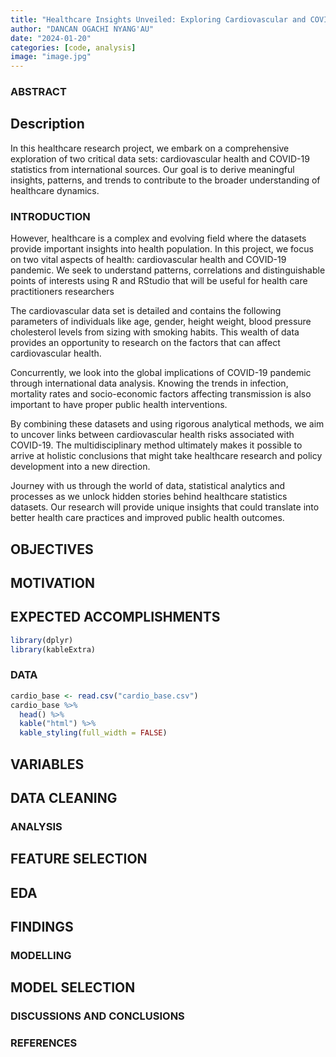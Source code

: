 ```yaml
---
title: "Healthcare Insights Unveiled: Exploring Cardiovascular and COVID-19 Cases as reported in different regions"
author: "DANCAN OGACHI NYANG'AU"
date: "2024-01-20"
categories: [code, analysis]
image: "image.jpg"
---
```


### ABSTRACT

## Description

In this healthcare research project, we embark on a comprehensive exploration of two critical data sets: cardiovascular health and COVID-19 statistics from international sources. Our goal is to derive meaningful insights, patterns, and trends to contribute to the broader understanding of healthcare dynamics.

### INTRODUCTION

However, healthcare is a complex and evolving field where the datasets provide important insights into health population. In this project, we focus on two vital aspects of health: cardiovascular health and COVID-19 pandemic. We seek to understand patterns, correlations and distinguishable points of interests using R and RStudio that will be useful for health care practitioners researchers

The cardiovascular data set is detailed and contains the following parameters of individuals like age, gender, height weight, blood pressure cholesterol levels from sizing with smoking habits. This wealth of data provides an opportunity to research on the factors that can affect cardiovascular health.

Concurrently, we look into the global implications of COVID-19 pandemic through international data analysis. Knowing the trends in infection, mortality rates and socio-economic factors affecting transmission is also important to have proper public health interventions.

By combining these datasets and using rigorous analytical methods, we aim to uncover links between cardiovascular health risks associated with COVID-19. The multidisciplinary method ultimately makes it possible to arrive at holistic conclusions that might take healthcare research and policy development into a new direction.

Journey with us through the world of data, statistical analytics and processes as we unlock hidden stories behind healthcare statistics datasets. Our research will provide unique insights that could translate into better health care practices and improved public health outcomes.

## OBJECTIVES

## MOTIVATION

## EXPECTED ACCOMPLISHMENTS

```r
library(dplyr)
library(kableExtra)
```

### DATA

```r
cardio_base <- read.csv("cardio_base.csv")
cardio_base %>%
  head() %>%
  kable("html") %>%
  kable_styling(full_width = FALSE)
```

## VARIABLES




## DATA CLEANING 


### ANALYSIS 


## FEATURE SELECTION



## EDA 



## FINDINGS 




### MODELLING 




## MODEL SELECTION 


### DISCUSSIONS AND CONCLUSIONS 



### REFERENCES 


